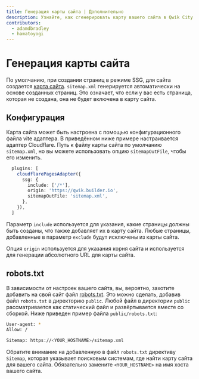 ```yaml
---
title: Генерация карты сайта | Дополнительно
description: Узнайте, как сгенерировать карту вашего сайта в Qwik City.
contributors:
  - adamdbradley
  - hamatoyogi
---
```


# Генерация карты сайта

По умолчанию, при создании страниц в режиме SSG, для сайта создается [карта сайта](https://en.wikipedia.org/wiki/Sitemaps). `sitemap.xml` генерируется автоматически на основе созданных страниц. Это означает, что если у вас есть страница, которая не создана, она не будет включена в карту сайта.

## Конфигурация

Карта сайта может быть настроена с помощью конфигурационного файла vite адаптера. В приведённом ниже примере настраивается адаптер Cloudflare. Путь к файлу карты сайта по умолчанию `sitemap.xml`, но вы можете использовать опцию `sitemapOutFile`, чтобы его изменить.

```ts
  plugins: [
    cloudflarePagesAdapter({
      ssg: {
        include: ['/*'],
        origin: 'https://qwik.builder.io',
        sitemapOutFile: 'sitemap.xml',
      },
    }),
  ]
```

Параметр `include` используется для указания, какие страницы должны быть созданы, что также добавляет их в карту сайта. Любые страницы, добавленные в параметр `exclude` будут исключены из карты сайта.

Опция `origin` используется для указания корня сайта и используется для генерации абсолютного URL для карты сайта.

## robots.txt

В зависимости от настроек вашего сайта, вы, вероятно, захотите добавить на свой сайт файл [robots.txt](https://en.wikipedia.org/wiki/Robots.txt). Это можно сделать, добавив файл `robots.txt` в директорию `public`. Любой файл в директории `public` рассматривается как статический файл и развёртывается вместе со сборкой. Ниже приведен пример файла `public/robots.txt`:

```bash
User-agent: *
Allow: /

Sitemap: https://<YOUR_HOSTNAME>/sitemap.xml
```

Обратите внимание на добавленную в файл `robots.txt` директиву `Sitemap`, которая указывает поисковым системам, где найти карту сайта для вашего сайта. Обязательно замените `<YOUR_HOSTNAME>` на имя хоста вашего сайта.
